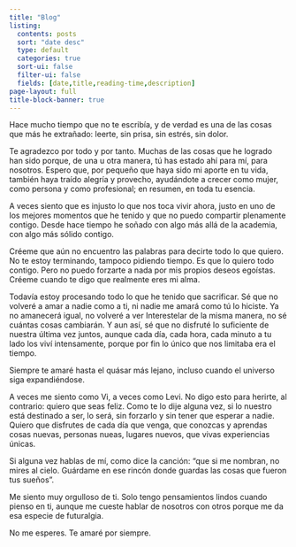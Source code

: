 ```yaml
---
title: "Blog"
listing:
  contents: posts
  sort: "date desc"
  type: default
  categories: true
  sort-ui: false
  filter-ui: false
  fields: [date,title,reading-time,description]
page-layout: full
title-block-banner: true
---
```


Hace mucho tiempo que no te escribía, y de verdad es una de las cosas que más he extrañado: leerte, sin prisa, sin estrés, sin dolor.

Te agradezco por todo y por tanto. Muchas de las cosas que he logrado han sido porque, de una u otra manera, tú has estado ahí para mí, para nosotros. Espero que, por pequeño que haya sido mi aporte en tu vida, también haya traído alegría y provecho, ayudándote a crecer como mujer, como persona y como profesional; en resumen, en toda tu esencia.

A veces siento que es injusto lo que nos toca vivir ahora, justo en uno de los mejores momentos que he tenido y que no puedo compartir plenamente contigo. Desde hace tiempo he soñado con algo más allá de la academia, con algo más sólido contigo.

Créeme que aún no encuentro las palabras para decirte todo lo que quiero. No te estoy terminando, tampoco pidiendo tiempo. Es que lo quiero todo contigo. Pero no puedo forzarte a nada por mis propios deseos egoístas. Créeme cuando te digo que realmente eres mi alma.

Todavía estoy procesando todo lo que he tenido que sacrificar. Sé que no volveré a amar a nadie como a ti, ni nadie me amará como tú lo hiciste. Ya no amanecerá igual, no volveré a ver Interestelar de la misma manera, no sé cuántas cosas cambiarán. Y aun así, sé que no disfruté lo suficiente de nuestra última vez juntos, aunque cada día, cada hora, cada minuto a tu lado los viví intensamente, porque por fin lo único que nos limitaba era el tiempo.

Siempre te amaré hasta el quásar más lejano, incluso cuando el universo siga expandiéndose.

A veces me siento como Vi, a veces como Levi. No digo esto para herirte, al contrario: quiero que seas feliz. Como te lo dije alguna vez, si lo nuestro está destinado a ser, lo será, sin forzarlo y sin tener que esperar a nadie. Quiero que disfrutes de cada día que venga, que conozcas y aprendas cosas nuevas, personas nueas, lugares nuevos, que vivas experiencias únicas.

Si alguna vez hablas de mí, como dice la canción: “que si me nombran, no mires al cielo. Guárdame en ese rincón donde guardas las cosas que fueron tus sueños".

Me siento muy orgulloso de ti. Solo tengo pensamientos lindos cuando pienso en ti, aunque me cueste hablar de nosotros con otros porque me da esa especie de futuralgia.

No me esperes. Te amaré por siempre.